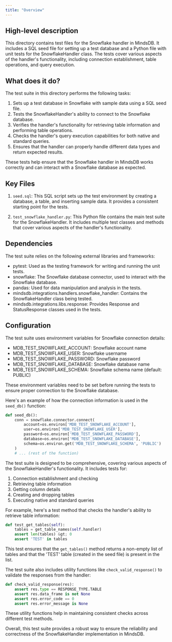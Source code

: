 ```yaml
---
title: "Overview"
---
```


## High-level description
This directory contains test files for the Snowflake handler in MindsDB. It includes a SQL seed file for setting up a test database and a Python file with unit tests for the SnowflakeHandler class. The tests cover various aspects of the handler's functionality, including connection establishment, table operations, and query execution.

## What does it do?
The test suite in this directory performs the following tasks:
1. Sets up a test database in Snowflake with sample data using a SQL seed file.
2. Tests the SnowflakeHandler's ability to connect to the Snowflake database.
3. Verifies the handler's functionality for retrieving table information and performing table operations.
4. Checks the handler's query execution capabilities for both native and standard queries.
5. Ensures that the handler can properly handle different data types and return expected results.

These tests help ensure that the Snowflake handler in MindsDB works correctly and can interact with a Snowflake database as expected.

## Key Files
1. `seed.sql`: This SQL script sets up the test environment by creating a database, a table, and inserting sample data. It provides a consistent starting point for the tests.

2. `test_snowflake_handler.py`: This Python file contains the main test suite for the SnowflakeHandler. It includes multiple test classes and methods that cover various aspects of the handler's functionality.

## Dependencies
The test suite relies on the following external libraries and frameworks:
- pytest: Used as the testing framework for writing and running the unit tests.
- snowflake: The Snowflake database connector, used to interact with the Snowflake database.
- pandas: Used for data manipulation and analysis in the tests.
- mindsdb.integrations.handlers.snowflake_handler: Contains the SnowflakeHandler class being tested.
- mindsdb.integrations.libs.response: Provides Response and StatusResponse classes used in the tests.

## Configuration
The test suite uses environment variables for Snowflake connection details:
- MDB_TEST_SNOWFLAKE_ACCOUNT: Snowflake account name
- MDB_TEST_SNOWFLAKE_USER: Snowflake username
- MDB_TEST_SNOWFLAKE_PASSWORD: Snowflake password
- MDB_TEST_SNOWFLAKE_DATABASE: Snowflake database name
- MDB_TEST_SNOWFLAKE_SCHEMA: Snowflake schema name (default: PUBLIC)

These environment variables need to be set before running the tests to ensure proper connection to the Snowflake database.

Here's an example of how the connection information is used in the `seed_db()` function:

```python
def seed_db():
    conn = snowflake.connector.connect(
        account=os.environ['MDB_TEST_SNOWFLAKE_ACCOUNT'],
        user=os.environ['MDB_TEST_SNOWFLAKE_USER'],
        password=os.environ['MDB_TEST_SNOWFLAKE_PASSWORD'],
        database=os.environ['MDB_TEST_SNOWFLAKE_DATABASE'],
        schema=os.environ.get('MDB_TEST_SNOWFLAKE_SCHEMA', 'PUBLIC')
    )
    # ... (rest of the function)
```

The test suite is designed to be comprehensive, covering various aspects of the SnowflakeHandler's functionality. It includes tests for:

1. Connection establishment and checking
2. Retrieving table information
3. Getting column details
4. Creating and dropping tables
5. Executing native and standard queries

For example, here's a test method that checks the handler's ability to retrieve table information:

```python
def test_get_tables(self):
    tables = get_table_names(self.handler)
    assert len(tables) &gt; 0
    assert 'TEST' in tables
```

This test ensures that the `get_tables()` method returns a non-empty list of tables and that the 'TEST' table (created in the seed file) is present in the list.

The test suite also includes utility functions like `check_valid_response()` to validate the responses from the handler:

```python
def check_valid_response(res):
    assert res.type == RESPONSE_TYPE.TABLE
    assert res.data_frame is not None
    assert res.error_code == 0
    assert res.error_message is None
```

These utility functions help in maintaining consistent checks across different test methods.

Overall, this test suite provides a robust way to ensure the reliability and correctness of the SnowflakeHandler implementation in MindsDB.
